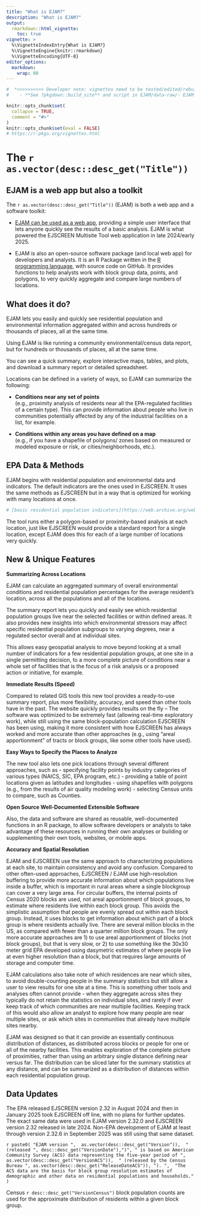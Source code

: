 ```yaml
---
title: "What is EJAM?"
description: "What is EJAM?"
output: 
  rmarkdown::html_vignette:
    toc: true
vignette: >
  %\VignetteIndexEntry{What is EJAM?}
  %\VignetteEngine{knitr::rmarkdown}
  %\VignetteEncoding{UTF-8}
editor_options:
  markdown:
    wrap: 80
---
```


```r
#  *>>>>>>>>>> Developer note: vignettes need to be tested/edited/rebuilt regularly <<<<<<<<<<<*
#    - **See ?pkgdown::build_site** and script in EJAM/data-raw/- EJAM uses the pkgdown R package to build help and articles/ vignettes as web pages
```

```r
knitr::opts_chunk$set(
  collapse = TRUE,
  comment = "#>"
)
knitr::opts_chunk$set(eval = FALSE)
# https://r-pkgs.org/vignettes.html
```

# The `r as.vector(desc::desc_get("Title"))`

## EJAM is a web app but also a toolkit

The `r as.vector(desc::desc_get("Title"))` (EJAM) is both a web app and a software toolkit:

- [EJAM can be used as a web app](webapp.html), providing a simple user interface that lets anyone quickly see the results of a basic analysis. EJAM is what powered the EJSCREEN Multisite Tool web application in late 2024/early 2025.

- EJAM is also an open-source software package (and local web app) for developers and analysts. It is an R Package written in the [R programming language](https://www.r-project.org/), with source code on GitHub. It provides functions to help analysts work with block group data, points, and polygons, to very quickly aggregate and compare large numbers of locations.

## What does it do?

EJAM lets you easily and quickly see residential population and environmental information aggregated within and across hundreds or thousands of places, all at the same time.

Using EJAM is like running a community environmental/census data report, but for hundreds or thousands of places, all at the same time.

You can see a quick summary, explore interactive maps, tables, and plots, and download a summary report or detailed spreadsheet.

Locations can be defined in a variety of ways, so EJAM can summarize the following:

-   **Conditions near any set of points** \
    (e.g., proximity analysis of residents near all the EPA-regulated facilities of a certain type). This can provide information about people who live in communities potentially affected by any of the industrial facilities on a list, for example.

-   **Conditions within any areas you have defined on a map** \
    (e.g., if you have a shapefile of polygons/ zones based on measured or modeled exposure or risk, or cities/neighborhoods, etc.).

## EPA Data & Methods

EJAM begins with residential population and environmental data and indicators. The default indicators are the ones used in EJSCREEN. It uses the same methods as EJSCREEN but in a way that is optimized for working with many locations at once. 
```r
# [basic residential population indicators](https://web.archive.org/web/20250118193121/https://www.epa.gov/ejscreen/overview-demographic-indicators-ejscreen "residential population data explained")
```

The tool runs either a polygon-based or proximity-based analysis at each location, just like EJSCREEN would provide a standard report for a single location, except EJAM does this for each of a large number of locations very quickly.

## New & Unique Features

**Summarizing Across Locations**

EJAM can calculate an aggregated summary of overall environmental conditions and residential population percentages for the average resident's location, across all the populations and all of the locations.

The summary report lets you quickly and easily see which residential population groups live near the selected facilities or within defined areas. It also provides new insights into which environmental stressors may affect specific residential population subgroups to varying degrees, near a regulated sector overall and at individual sites.

This allows easy geospatial analysis to move beyond looking at a small number of indicators for a few residential population groups, at one site in a single permitting decision, to a more complete picture of conditions near a whole set of facilities that is the focus of a risk analysis or a proposed action or initiative, for example.

**Immediate Results (Speed)**

Compared to related GIS tools this new tool provides a ready-to-use summary report, plus more flexibility, accuracy, and speed than other tools have in the past. The website quickly provides results on the fly -- The software was optimized to be extremely fast (allowing real-time exploratory work), while still using the same block-population calculation EJSCREEN has been using, making it more consistent with how EJSCREEN has always worked and more accurate than other approaches (e.g., using "areal apportionment" of tracts or block groups, like some other tools have used).

**Easy Ways to Specify the Places to Analyze**

The new tool also lets one pick locations through several different approaches, such as - specifying facility points by industry categories of various types (NAICS, SIC, EPA program, etc.) - providing a table of point locations given as latitudes and longitudes - using shapefiles with polygons (e.g., from the results of air quality modeling work) - selecting Census units to compare, such as Counties.

**Open Source Well-Documented Extensible Software**

Also, the data and software are shared as reusable, well-documented functions in an R package, to allow software developers or analysts to take advantage of these resources in running their own analyses or building or supplementing their own tools, websites, or mobile apps.

**Accuracy and Spatial Resolution**

EJAM and EJSCREEN use the same approach to characterizing populations at each site, to maintain consistency and avoid any confusion. Compared to other often-used approaches, EJSCREEN / EJAM use high-resolution buffering to provide more accurate information about which populations live inside a buffer, which is important in rural areas where a single blockgroup can cover a very large area. For circular buffers, the internal points of Census 2020 blocks are used, not areal apportionment of block groups, to estimate where residents live within each block group. This avoids the simplistic assumption that people are evenly spread out within each block group. Instead, it uses blocks to get information about which part of a block group is where residents actually live. There are several million blocks in the US, as compared with fewer than a quarter million block groups. The only more accurate approaches are 1) to use areal apportionment of blocks (not block groups), but that is very slow, or 2) to use something like the 30x30 meter grid EPA developed using dasymetric estimates of where people live at even higher resolution than a block, but that requires large amounts of storage and computer time.

EJAM calculations also take note of which residences are near which sites, to avoid double-counting people in the summary statistics but still allow a user to view results for one site at a time. This is something other tools and analyses often cannot provide - when they aggregate across sites they typically do not retain the statistics on individual sites, and rarely if ever keep track of which communities are near multiple facilities. Keeping track of this would also allow an analyst to explore how many people are near multiple sites, or ask which sites in communities that already have multiple sites nearby.

EJAM was designed so that it can provide an essentially continuous distribution of distances, as distributed across blocks or people for one or all of the nearby facilities. This enables exploration of the complete picture of proximities, rather than using an arbitrary single distance defining near versus far. The distribution can be sliced later for the summary statistics at any distance, and can be summarized as a distribution of distances within each residential population group.

## Data Updates

The EPA released EJSCREEN version 2.32 in August 2024 and then in January 2025 took EJSCREEN off line, with no plans for further updates. The exact same data were used in EJAM version 2.32.0 and EJSCREEN version 2.32 released in late 2024. Non-EPA development of EJAM at least through version 2.32.6 in September 2025 was still using that same dataset.

`r paste0(
"EJAM version ", 
as.vector(desc::desc_get("Version")), 
" (released ", desc::desc_get("VersionDate"),")", " is based on American Community Survey (ACS) data representing the five-year period of ", as.vector(desc::desc_get("VersionACS")), 
" (released by the Census Bureau ", as.vector(desc::desc_get("ReleaseDateACS")), "). ", 
"The ACS data are the basis for block group resolution estimates of demographic and other data on residential populations and households."
)`

Census `r desc::desc_get("VersionCensus")` block population counts are used for the approximate distribution of residents within a given block group.
